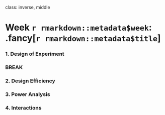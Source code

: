 
class: inverse, middle

# Week `r rmarkdown::metadata$week`: .fancy[`r rmarkdown::metadata$title`]

### 1. Design of Experiment

### BREAK

### 2. Design Efficiency
### 3. Power Analysis
### 4. Interactions
